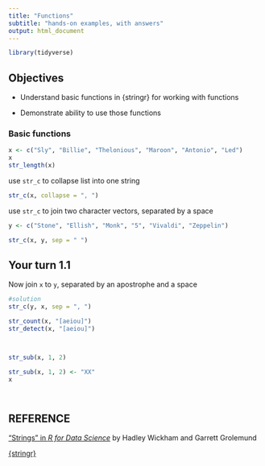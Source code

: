 ```yaml
---
title: "Functions"
subtitle: "hands-on examples, with answers"
output: html_document
---
```


<!-- 
This file by Martin Monkman is licensed under a Creative Commons Attribution 4.0 International License (https://creativecommons.org/licenses/by/4.0/). 

Some content is drawn from 

A. _R for Data Science_ by Hadley Wickham and Garrett Grolemund
-- (https://r4ds.had.co.nz/) -- which is licensed under the Creative Commons
Attribution-NonCommercial-NoDerivs 3.0 (CC BY-NC-ND 3.0 US) 


-->

```r
library(tidyverse)
```



## Objectives

* Understand basic functions in {stringr} for working with functions

* Demonstrate ability to use those functions


### Basic functions


```r

x <- c("Sly", "Billie", "Thelonious", "Maroon", "Antonio", "Led")
x
str_length(x) 

```


use `str_c` to collapse list into one string

```r

str_c(x, collapse = ", ")

```



use `str_c` to join two character vectors, separated by a space

```r


y <- c("Stone", "Ellish", "Monk", "5", "Vivaldi", "Zeppelin")

str_c(x, y, sep = " ")

```

## Your turn 1.1

Now join `x` to `y`, separated by an apostrophe and a space

```r

#solution
str_c(y, x, sep = ", ")


```



```r

str_count(x, "[aeiou]")
str_detect(x, "[aeiou]")



str_sub(x, 1, 2)  

str_sub(x, 1, 2) <- "XX"
x




```



## REFERENCE

["Strings" in _R for Data Science_](https://r4ds.had.co.nz/strings.html) by Hadley Wickham and Garrett Grolemund

[{stringr}](https://stringr.tidyverse.org/)

